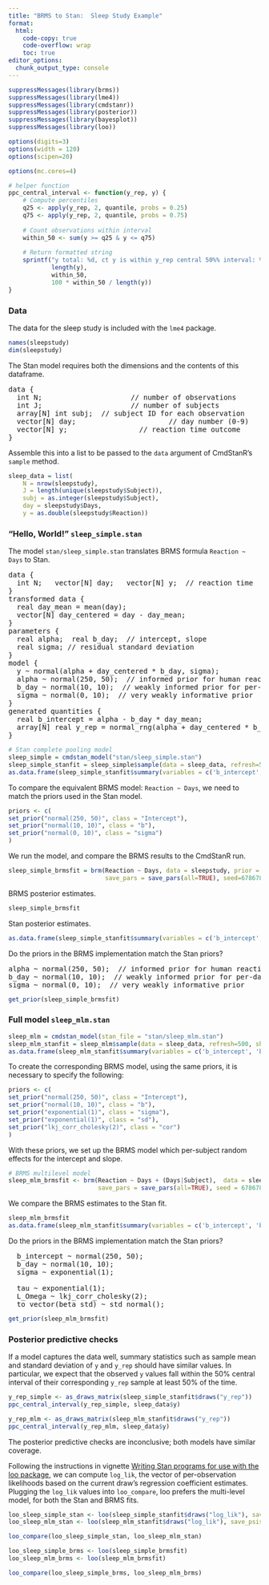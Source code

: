 ```yaml
---
title: "BRMS to Stan:  Sleep Study Example"
format:
  html:
    code-copy: true
    code-overflow: wrap
    toc: true
editor_options: 
  chunk_output_type: console
---
```



```r
suppressMessages(library(brms))
suppressMessages(library(lme4))
suppressMessages(library(cmdstanr))
suppressMessages(library(posterior))
suppressMessages(library(bayesplot))
suppressMessages(library(loo))

options(digits=3)
options(width = 120)
options(scipen=20)

options(mc.cores=4)

# helper function
ppc_central_interval <- function(y_rep, y) {
    # Compute percentiles
    q25 <- apply(y_rep, 2, quantile, probs = 0.25)
    q75 <- apply(y_rep, 2, quantile, probs = 0.75)
    
    # Count observations within interval
    within_50 <- sum(y >= q25 & y <= q75)
    
    # Return formatted string
    sprintf("y total: %d, ct y is within y_rep central 50%% interval: %d, pct: %.2f",
            length(y),
            within_50,
            100 * within_50 / length(y))
}
```


### Data

The data for the sleep study is included with the `lme4` package.

```r
names(sleepstudy)
dim(sleepstudy)
```

The Stan model requires both the dimensions and the contents of this dataframe.

<pre>
data {
  int<lower=0> N;                     // number of observations
  int<lower=0> J;                     // number of subjects
  array[N] int<lower=1, upper=J> subj;  // subject ID for each observation
  vector[N] day;                      // day number (0-9)
  vector[N] y;                 // reaction time outcome
}
</pre>

Assemble this into a list to be passed to the `data` argument of CmdStanR's `sample` method.

```r
sleep_data = list(
    N = nrow(sleepstudy),
    J = length(unique(sleepstudy$Subject)),
    subj = as.integer(sleepstudy$Subject),
    day = sleepstudy$Days,
    y = as.double(sleepstudy$Reaction))
```

### "Hello, World!"  `sleep_simple.stan`

The model `stan/sleep_simple.stan` translates BRMS formula `Reaction ~ Days` to Stan.

<pre>
data {
  int<lower=0> N;   vector[N] day;   vector[N] y;  // reaction time
}
transformed data {
  real day_mean = mean(day);
  vector[N] day_centered = day - day_mean;
}
parameters {
  real alpha;  real b_day;  // intercept, slope
  real<lower=0> sigma; // residual standard deviation
}
model {
  y ~ normal(alpha + day_centered * b_day, sigma);
  alpha ~ normal(250, 50);  // informed prior for human reaction times in ms
  b_day ~ normal(10, 10);  // weakly informed prior for per-day effect
  sigma ~ normal(0, 10);  // very weakly informative prior
}
generated quantities {
  real b_intercept = alpha - b_day * day_mean;
  array[N] real y_rep = normal_rng(alpha + day_centered * b_day, sigma);
}
</pre>

```r
# Stan complete pooling model
sleep_simple = cmdstan_model("stan/sleep_simple.stan")
sleep_simple_stanfit = sleep_simple$sample(data = sleep_data, refresh=500, seed=6785678)
as.data.frame(sleep_simple_stanfit$summary(variables = c('b_intercept', 'b_day', 'sigma')))
```

To compare the equivalent BRMS model:  `Reaction ~ Days`,
we need to match the priors used in the Stan model.


```r
priors <- c(
set_prior("normal(250, 50)", class = "Intercept"),
set_prior("normal(10, 10)", class = "b"),
set_prior("normal(0, 10)", class = "sigma")
)
```

We run the model, and compare the BRMS results to the CmdStanR run.

```r
sleep_simple_brmsfit = brm(Reaction ~ Days, data = sleepstudy, prior = priors,
                           save_pars = save_pars(all=TRUE), seed=678678)
```

BRMS posterior estimates.
```r
sleep_simple_brmsfit
```

Stan posterior estimates.
```r
as.data.frame(sleep_simple_stanfit$summary(variables = c('b_intercept', 'b_day', 'sigma')))
```

Do the priors in the BRMS implementation match the Stan priors?

<pre>
alpha ~ normal(250, 50);  // informed prior for human reaction times in ms
b_day ~ normal(10, 10);  // weakly informed prior for per-day effect
sigma ~ normal(0, 10);  // very weakly informative prior
</pre>

```r
get_prior(sleep_simple_brmsfit)
```

### Full model  `sleep_mlm.stan`

```r
sleep_mlm = cmdstan_model(stan_file = "stan/sleep_mlm.stan")
sleep_mlm_stanfit = sleep_mlm$sample(data = sleep_data, refresh=500, show_exceptions=FALSE, seed=678678)
as.data.frame(sleep_mlm_stanfit$summary(variables = c('b_intercept', 'b_day', 'sigma', 'sd_intercept', 'sd_day', 'cor_intercept_day')))
```

To create the corresponding BRMS model, using the same priors, it is necessary to specify the following:

```r
priors <- c(
set_prior("normal(250, 50)", class = "Intercept"),
set_prior("normal(10, 10)", class = "b"),
set_prior("exponential(1)", class = "sigma"),
set_prior("exponential(1)", class = "sd"),
set_prior("lkj_corr_cholesky(2)", class = "cor")
)
```

With these priors, we set up the BRMS model which per-subject random effects for the intercept and slope.

```r
# BRMS multilevel model
sleep_mlm_brmsfit <- brm(Reaction ~ Days + (Days|Subject),  data = sleepstudy, prior = priors,
                         save_pars = save_pars(all=TRUE), seed = 678678)
```

We compare the BRMS estimates to the Stan fit.

```r
sleep_mlm_brmsfit
as.data.frame(sleep_mlm_stanfit$summary(variables = c('b_intercept', 'b_day', 'sigma', 'sd_intercept', 'sd_day', 'cor_intercept_day')))
```

Do the priors in the BRMS implementation match the Stan priors?

<pre>
  b_intercept ~ normal(250, 50);
  b_day ~ normal(10, 10);
  sigma ~ exponential(1);

  tau ~ exponential(1);
  L_Omega ~ lkj_corr_cholesky(2);
  to_vector(beta_std) ~ std_normal(); 
</pre>

```r
get_prior(sleep_mlm_brmsfit)
```

### Posterior predictive checks

If a model captures the data well, summary statistics such as sample mean and standard deviation
of `y` and `y_rep` should have similar values.
In particular, we expect that the observed `y` values fall within the 50% central interval
of their corresponding `y_rep` sample at least 50% of the time.


```r
y_rep_simple <- as_draws_matrix(sleep_simple_stanfit$draws("y_rep"))
ppc_central_interval(y_rep_simple, sleep_data$y)
```


```r
y_rep_mlm <- as_draws_matrix(sleep_mlm_stanfit$draws("y_rep"))
ppc_central_interval(y_rep_mlm, sleep_data$y)
```
The posterior predictive checks are inconclusive; both models have similar coverage.

Following the instructions in vignette [Writing Stan programs for use with the loo package](https://mc-stan.org/loo/articles/loo2-with-rstan.html),
we can compute `log_lik`, the vector of per-observation likelihoods based on the current draw's regression coefficient estimates.
Plugging the `log_lik` values into `loo_compare`, loo prefers the multi-level model, for both the Stan and BRMS fits.

```r
loo_sleep_simple_stan <- loo(sleep_simple_stanfit$draws("log_lik"), save_psis = TRUE)
loo_sleep_mlm_stan <- loo(sleep_mlm_stanfit$draws("log_lik"), save_psis = TRUE)

loo_compare(loo_sleep_simple_stan, loo_sleep_mlm_stan)
```

```r
loo_sleep_simple_brms <- loo(sleep_simple_brmsfit)
loo_sleep_mlm_brms <- loo(sleep_mlm_brmsfit)

loo_compare(loo_sleep_simple_brms, loo_sleep_mlm_brms)
```
